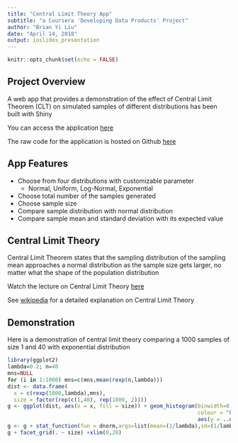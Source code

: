 ```yaml
---
title: "Central Limit Theory App"
subtitle: "a Coursera 'Developing Data Products' Project"
author: "Brian Yi Liu"
date: "April 14, 2018"
output: ioslides_presentation
---
```


```r
knitr::opts_chunk$set(echo = FALSE)
```

## Project Overview

A web app that provides a demonstration of the effect of Central Limit Theorem (CLT) on simulated samples of different distributions has been built with Shiny

You can access the application [here](https://yliu777.shinyapps.io/CentralLimitTheorem/)

The raw code for the application is hosted on Github [here](https://github.com/yliu777/Data_Product_project)

## App Features
- Choose from four distributions with customizable parameter
    + Normal, Uniform, Log-Normal, Exponential
- Choose total number of the samples generated
- Choose sample size
- Compare sample distribution with normal distribution
- Compare sample mean and standard deviation with its expected value


## Central Limit Theory
Central Limit Theorem states that the sampling distribution of the sampling mean approaches a normal distribution as the sample size gets larger, no matter what the shape of the population distribution

Watch the lecture on Central Limit Theory [here](https://www.youtube.com/watch?v=FAIyVHmniK0&feature=youtu.be&list=PLpl-gQkQivXiBmGyzLrUjzsblmQsLtkzJ)

See [wikipedia](https://en.wikipedia.org/wiki/Central_limit_theorem) for a detailed explanation on Central Limit Theory

## Demonstration
Here is a demonstration of central limit theory comparing a 1000 samples of size 1 and 40 with exponential distribution

```r
library(ggplot2)
lambda=0.2; n=40
mns=NULL
for (i in 1:1000) mns=c(mns,mean(rexp(n,lambda)))
dist <- data.frame(
  x = c(rexp(1000,lambda),mns),
  size = factor(rep(c(1,40), rep(1000, 2))))
g <- ggplot(dist, aes(x = x, fill = size)) + geom_histogram(binwidth=0.3, 
                                                            colour = "black", 
                                                            aes(y = ..density..)) 
g <- g + stat_function(fun = dnorm,args=list(mean=(1/lambda),sd=(1/lambda/sqrt(40))))
g + facet_grid(. ~ size) +xlim(0,20)
```
